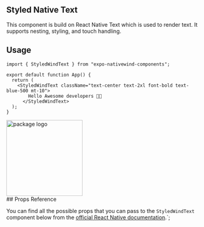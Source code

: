 ## Styled Native Text

This component is build on React Native Text which is used to render text. It supports nesting, styling, and touch handling.

## Usage

```tsx filename="App.tsx" showLineNumbers copy
import { StyledWindText } from "expo-nativewind-components";

export default function App() {
  return (
    <StyledWindText className="text-center text-2xl font-bold text-blue-500 mt-10">
        Hello Awesome developers 👋🏽
      </StyledWindText>
  );
}
```
<div 
  style={{
    display: 'flex',
    flexDirection: 'column',
    justifyContent: 'center',
    alignItems: 'center',
  }}
>
<img src='https://raw.githubusercontent.com/hokagedemehin/expo-nativewind-components/main/docs/public/text-example.jpg' alt='package logo' width='200' />

</div>
## Props Reference

You can find all the possible props that you can pass to the `StyledWindText` component below from the [official React Native documentation](https://reactnative.dev/docs/text#props).`;

